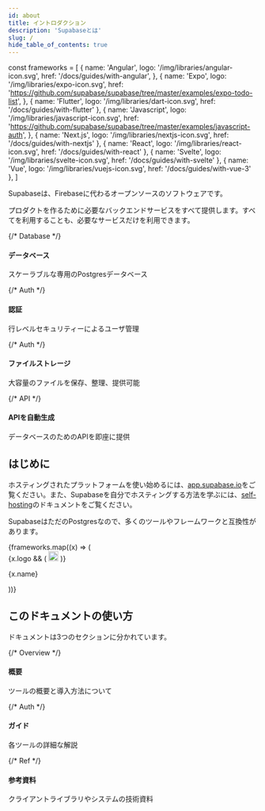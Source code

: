 ```yaml
---
id: about
title: イントロダクション
description: 'Supabaseとは'
slug: /
hide_table_of_contents: true
---
```


<!-- textlint-disable -->
const frameworks = [
  {
    name: 'Angular',
    logo: '/img/libraries/angular-icon.svg',
    href: '/docs/guides/with-angular',
  },
  {
    name: 'Expo',
    logo: '/img/libraries/expo-icon.svg',
    href: 'https://github.com/supabase/supabase/tree/master/examples/expo-todo-list',
  },
  { name: 'Flutter', logo: '/img/libraries/dart-icon.svg', href: '/docs/guides/with-flutter' },
  {
    name: 'Javascript',
    logo: '/img/libraries/javascript-icon.svg',
    href: 'https://github.com/supabase/supabase/tree/master/examples/javascript-auth',
  },
  { name: 'Next.js', logo: '/img/libraries/nextjs-icon.svg', href: '/docs/guides/with-nextjs' },
  { name: 'React', logo: '/img/libraries/react-icon.svg', href: '/docs/guides/with-react' },
  { name: 'Svelte', logo: '/img/libraries/svelte-icon.svg', href: '/docs/guides/with-svelte' },
  { name: 'Vue', logo: '/img/libraries/vuejs-icon.svg', href: '/docs/guides/with-vue-3' },
]
<!-- textlint-enable -->

Supabaseは、Firebaseに代わるオープンソースのソフトウェアです。


プロダクトを作るために必要なバックエンドサービスをすべて提供します。すべてを利用することも、必要なサービスだけを利用できます。

<div class="container" style={{ padding: 0 }}>
  <div class="row is-multiline">
    {/* Database */}
    <div class="col col--6">
      <Link class="card" to="/docs/guides/database" style={{ height: '100%' }}>
        <div class="card__body">
          <h4>データベース</h4>
          <p>スケーラブルな専用のPostgresデータベース</p>
        </div>
      </Link>
    </div>
    {/* Auth */}
    <div class="col col--6">
      <Link class="card" to="/docs/guides/auth" style={{ height: '100%' }}>
        <div class="card__body">
          <h4>認証</h4>
          <p>行レベルセキュリティーによるユーザ管理</p>
        </div>
      </Link>
    </div>
    {/* Auth */}
    <div class="col col--6">
      <Link class="card" to="/docs/guides/storage" style={{ height: '100%' }}>
        <div class="card__body">
          <h4>ファイルストレージ</h4>
          <p>大容量のファイルを保存、整理、提供可能</p>
        </div>
      </Link>
    </div>
    {/* API */}
    <div class="col col--6">
      <Link class="card" to="/docs/guides/api" style={{ height: '100%' }}>
        <div class="card__body">
          <h4>APIを自動生成</h4>
          <p>データベースのためのAPIを即座に提供</p>
        </div>
      </Link>
    </div>
  </div>
</div>

## はじめに

ホスティングされたプラットフォームを使い始めるには、[app.supabase.io](https://app.supabase.io)をご覧ください。また、Supabaseを自分でホスティングする方法を学ぶには、[self-hosting](/docs/guides/hosting/overview)のドキュメントをご覧ください。

SupabaseはただのPostgresなので、多くのツールやフレームワークと互換性があります。

<div class="container" style={{}}>
  <div class="row is-multiline">
    {frameworks.map((x) => (
      <div key={x.name} class="col col--3">
        <Link class="card" to={x.href}>
          <div class="card__body" style={{ display: 'flex', gap: 20, alignItems: 'center' }}>
            {x.logo && (
              <img src={x.logo} alt={x.name} width="20" style={{ display: 'block', maxHeight: 20 }} />
            )}
            <p>{x.name}</p>
          </div>
        </Link>
      </div>
    ))}
  </div>
</div>

## このドキュメントの使い方

ドキュメントは3つのセクションに分かれています。

<div class="container" style={{ padding: 0 }}>
  <div class="row is-multiline">
    {/* Overview */}
    <div class="col col--4">
      <Link class="card" to="/docs/architecture" style={{ height: '100%' }}>
        <div class="card__body">
          <h4>概要</h4>
          <p>ツールの概要と導入方法について</p>
        </div>
      </Link>
    </div>
    {/* Auth */}
    <div class="col col--4">
      <Link class="card" to="/docs/guides" style={{ height: '100%' }}>
        <div class="card__body">
          <h4>ガイド</h4>
          <p>各ツールの詳細な解説</p>
        </div>
      </Link>
    </div>
    {/* Ref */}
    <div class="col col--4">
      <Link class="card" to="/docs/reference/javascript/supabase-client" style={{ height: '100%' }}>
        <div class="card__body">
          <h4>参考資料</h4>
          <p>クライアントライブラリやシステムの技術資料</p>
        </div>
      </Link>
    </div>
  </div>
</div>
